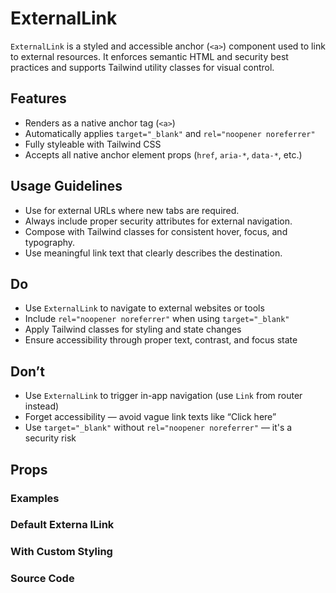 
<Meta of={LinkStories} />

# ExternalLink

`ExternalLink` is a styled and accessible anchor (`<a>`) component used to link to external resources. It enforces semantic HTML and security best practices and supports Tailwind utility classes for visual control.

## Features

- Renders as a native anchor tag (`<a>`)
- Automatically applies `target="_blank"` and `rel="noopener noreferrer"`
- Fully styleable with Tailwind CSS
- Accepts all native anchor element props (`href`, `aria-*`, `data-*`, etc.)

## Usage Guidelines

- Use for external URLs where new tabs are required.
- Always include proper security attributes for external navigation.
- Compose with Tailwind classes for consistent hover, focus, and typography.
- Use meaningful link text that clearly describes the destination.

## Do

- Use `ExternalLink` to navigate to external websites or tools
- Include `rel="noopener noreferrer"` when using `target="_blank"`
- Apply Tailwind classes for styling and state changes
- Ensure accessibility through proper text, contrast, and focus state

## Don’t

- Use `ExternalLink` to trigger in-app navigation (use `Link` from router instead)
- Forget accessibility — avoid vague link texts like “Click here”
- Use `target="_blank"` without `rel="noopener noreferrer"` — it's a security risk

## Props

<Controls of={LinkStories.Default} />

### Examples

### Default Externa lLink

<Canvas of={LinkStories.Default} />

### With Custom Styling

<Canvas of={LinkStories.CustomClass} />

### Source Code

<Source of={LinkStories.Default} language="tsx" />
